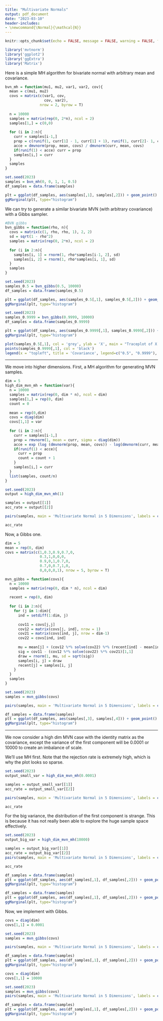 ```yaml
---
title: "Multivariate Normals"
output: pdf_document
date: "2023-03-10"
header-includes:
- \newcommand{\Normal}{\mathcal{N}}
---
```



```r
knitr::opts_chunk$set(echo = FALSE, message = FALSE, warning = FALSE, fig.align = 'center')

library('mvtnorm')
library('ggplot2')
library('ggExtra')
library('Matrix')
```

Here is a simple MH algorithm for bivariate normal with arbitrary mean and covariance.

```r
bvn_mh = function(mu1, mu2, var1, var2, cov){
  mean = c(mu1, mu2)
  covs = matrix(c(var1, cov,
                  cov, var2),
                nrow = 2, byrow = T)
  
  n = 10000
  samples = matrix(rep(0, 2*n), ncol = 2)
  samples[1,] = c(0,0)
  
  for (i in 2:n){
    curr = samples[i-1,]
    prop = c(runif(1, curr[1] - 1, curr[1] + 1), runif(1, curr[2]- 1, curr[2] + 1))
    acce = dmvnorm(prop, mean, covs) / dmvnorm(curr, mean, covs)
    if(runif(1) < acce) curr = prop
    samples[i,] = curr
  }
  samples
}
```

```r
set.seed(2023)
samples = bvn_mh(0, 0, 1, 1, 0.5)
df_samples = data.frame(samples)

plt = ggplot(df_samples, aes(samples[,1], samples[,2])) + geom_point() + xlab("X") + ylab("Y") + ggtitle('Samples from Bivariate Normal - Metropolis') + theme(plot.title = element_text(hjust = 0.5)) + theme(plot.title = element_text(vjust = -.25))
ggMarginal(plt, type="histogram")
```


\newpage
We can try to generate a similar bivariate MVN (with arbitrary covariance) with a Gibbs sampler.

```r
#BVN gibbs
bvn_gibbs = function(rho, n){
  covs = matrix(c(1, rho, rho, 1), 2, 2)
  sd = sqrt(1 - rho^2)
  samples = matrix(rep(0, 2*n), ncol = 2)
  
  for (i in 2:n){
    samples[i, 1] = rnorm(1, rho*samples[i-1, 2], sd)
    samples[i, 2] = rnorm(1, rho*samples[i, 1], sd)
  }
  samples
}
```


```r
set.seed(2023)
samples_0.5 = bvn_gibbs(0.5, 10000)
df_samples = data.frame(samples_0.5)

plt = ggplot(df_samples, aes(samples_0.5[,1], samples_0.5[,2])) + geom_point() + xlab("X") + ylab("Y") + ggtitle('Samples from Bivariate Normal - Gibbs') + theme(plot.title = element_text(hjust = 0.5)) + theme(plot.title = element_text(vjust = -.25))
ggMarginal(plt, type="histogram")
```


```r
set.seed(2023)
samples_0.9999 = bvn_gibbs(0.9999, 10000)
df_samples = data.frame(samples_0.9999)

plt = ggplot(df_samples, aes(samples_0.9999[,1], samples_0.9999[,2])) + geom_point() + xlim(-3,3) + ylim(-3,3) + xlab("X") + ylab("Y") + ggtitle('Samples from Bivariate Normal - High Covariance') + theme(plot.title = element_text(hjust = 0.5)) + theme(plot.title = element_text(vjust = -.25))
ggMarginal(plt, type="histogram")
```


```r
plot(samples_0.5[,1], col = 'grey', ylab = 'X', main = "Traceplot of X from Bivariate Normals")
points(samples_0.9999[,1], col = 'black')
legend(x = "topleft", title = 'Covariance', legend=c("0.5", "0.9999"), fill = c('grey', 'black'))
```


- - -

We move into higher dimensions. First, a MH algorithm for generating MVN samples.

```r
dim = 5
high_dim_mvn_mh = function(var){
  n = 10000
  samples = matrix(rep(0, dim * n), ncol = dim)
  samples[1,] = rep(0, dim)
  count = 0
  
  mean = rep(0,dim)
  covs = diag(dim)
  covs[1,1] = var
  
  for (i in 2:n){
    curr = samples[i-1,]
    prop = rmvnorm(1, mean = curr, sigma = diag(dim))
    acce = exp (log (dmvnorm(prop, mean, covs)) - log(dmvnorm(curr, mean, covs)))
    if(runif(1) < acce){
      curr = prop
      count = count + 1
    }
    samples[i,] = curr
  }
  list(samples, count/n)
}
```

```r
set.seed(2023)
output = high_dim_mvn_mh(1)

samples = output[[1]]
acc_rate = output[[2]]

pairs(samples, main = 'Multivariate Normal in 5 Dimensions', labels = c('X1', 'X2', 'X3', 'X4', 'X5'))

acc_rate
```

\newpage
Now, a Gibbs one.

```r
dim = 5
mean = rep(0, dim)
covs = matrix(c(1,0.3,0.9,0.7,0,
                0.3,1,0,0,0,
                0.9,0,1,0.7,0,
                0.7,0,0.7,1,0,
                0,0,0,0,1), nrow = 5, byrow = T)

``` 

```r
mvn_gibbs = function(covs){
  n = 10000
  samples = matrix(rep(0, dim * n), ncol = dim)
  
  recent = rep(0, dim)
  
  for (i in 2:n){
    for (j in 1:dim){
      ind = setdiff(1:dim, j)
      
      cov11 = covs[j,j] 
      cov12 = matrix(covs[j, ind], nrow = 1)
      cov21 = matrix(covs[ind, j], nrow = dim-1)
      cov22 = covs[ind, ind]
      
      mu = mean[j] + (cov12 %*% solve(cov22) %*% (recent[ind] - mean[ind]))[1,1] 
      sig = cov11 - (cov12 %*% solve(cov22) %*% cov21)[1,1]
      draw = rnorm(1, mu, sd = sqrt(sig))
      samples[i, j] = draw
      recent[j] = samples[i, j]
    }
  }
  samples
}
```


```r
set.seed(2023)
samples = mvn_gibbs(covs)

pairs(samples, main = 'Multivariate Normal in 5 Dimensions', labels = c('X1', 'X2', 'X3', 'X4', 'X5'))
```

```r
df_samples = data.frame(samples)
plt = ggplot(df_samples, aes(samples[,3], samples[,4])) + geom_point() + xlab("X3") + ylab("X4") + ggtitle('Joint Distribution of X3 and X4') + theme(plot.title = element_text(hjust = 0.5)) + theme(plot.title = element_text(vjust = -.25))
ggMarginal(plt, type="histogram")
```

- - -

\newpage

We now consider a high dim MVN case with the identity matrix as the covariance, except the variance of the first component will be 0.0001 or 10000 to create an imbalance of scale. 


We'll use MH first. Note that the rejection rate is extremely high, which is why the plot looks so sparse.

```r
set.seed(2023)
output_small_var = high_dim_mvn_mh(0.0001)

samples = output_small_var[[1]]
acc_rate = output_small_var[[2]]

pairs(samples, main = 'Multivariate Normal in 5 Dimensions', labels = c('X1', 'X2', 'X3', 'X4', 'X5'))

acc_rate
```

For the big variance, the distribution of the first component is strange. This is because it has not really been able to explore the huge sample space effectively.

```r
set.seed(2023)
output_big_var = high_dim_mvn_mh(10000)

samples = output_big_var[[1]]
acc_rate = output_big_var[[2]]
pairs(samples, main = 'Multivariate Normal in 5 Dimensions', labels = c('X1', 'X2', 'X3', 'X4', 'X5'))

acc_rate
```


```r
df_samples = data.frame(samples)
plt = ggplot(df_samples, aes(df_samples[,1], df_samples[,2])) + geom_point() + xlab("X1") + ylab("X2") + ggtitle('Joint Distribution of X1 and X2') + theme(plot.title = element_text(hjust = 0.5)) + theme(plot.title = element_text(vjust = -.25))
ggMarginal(plt, type="histogram")

df_samples = data.frame(samples)
plt = ggplot(df_samples, aes(df_samples[,1], df_samples[,2])) + geom_point() + xlim(-300, 300) + xlab("X1") + ylab("X2") + ggtitle('Joint Distribution of X1 and X2') + theme(plot.title = element_text(hjust = 0.5)) + theme(plot.title = element_text(vjust = -.25))
ggMarginal(plt, type="histogram")
```

\newpage
Now, we implement with Gibbs.
```r
covs = diag(dim)
covs[1,1] = 0.0001

set.seed(2023)
samples = mvn_gibbs(covs)

pairs(samples, main = 'Multivariate Normal in 5 Dimensions', labels = c('X1', 'X2', 'X3', 'X4', 'X5'))
```

```r
df_samples = data.frame(samples)
plt = ggplot(df_samples, aes(df_samples[,1], df_samples[,2])) + geom_point() + xlab("X1") + ylab("X2") + ggtitle('Joint Distribution of X1 and X2') + theme(plot.title = element_text(hjust = 0.5)) + theme(plot.title = element_text(vjust = -.25))
ggMarginal(plt, type="histogram")
```

```r
covs = diag(dim)
covs[1,1] = 10000

set.seed(2023)
samples = mvn_gibbs(covs)
pairs(samples, main = 'Multivariate Normal in 5 Dimensions', labels = c('X1', 'X2', 'X3', 'X4', 'X5'))
```

```r
df_samples = data.frame(samples)
plt = ggplot(df_samples, aes(df_samples[,1], df_samples[,2])) + geom_point() + xlab("X1") + ylab("X2") + ggtitle('Joint Distribution of X1 and X2') + theme(plot.title = element_text(hjust = 0.5)) + theme(plot.title = element_text(vjust = -.25))
ggMarginal(plt, type="histogram")
```


